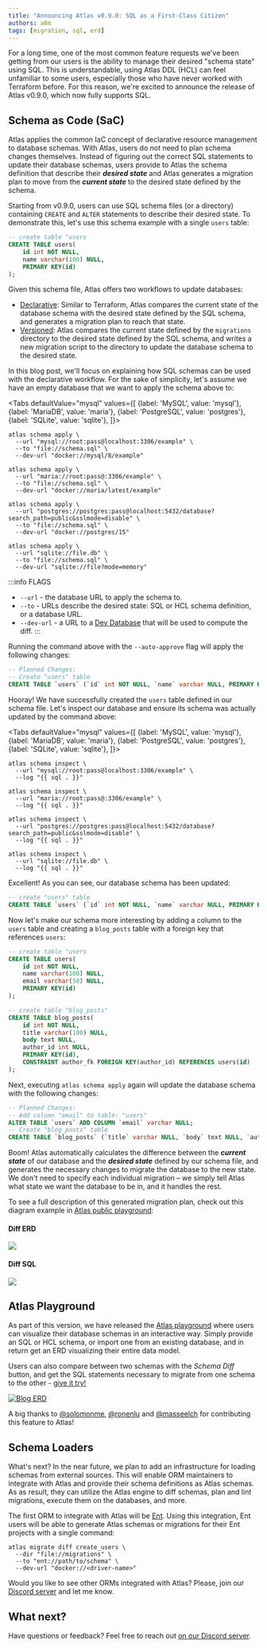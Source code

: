 ```yaml
---
title: "Announcing Atlas v0.9.0: SQL as a First-Class Citizen"
authors: a8m
tags: [migration, sql, erd]
---
```



For a long time, one of the most common feature requests we've been getting from our users is the ability to
manage their desired "schema state" using SQL. This is understandable, using Atlas DDL (HCL) can feel unfamiliar to
some users, especially those who have never worked with Terraform before. For this reason, we're excited to announce the
release of Atlas v0.9.0, which now fully supports SQL.

## Schema as Code (SaC)

Atlas applies the common IaC concept of declarative resource management to database schemas. With Atlas, users do not
need to plan schema changes themselves. Instead of figuring out the correct SQL statements to update their database
schemas, users provide to Atlas the schema definition that describe their ***desired state*** and Atlas generates a
migration plan to move from the ***current state*** to the desired state defined by the schema.

Starting from v0.9.0, users can use SQL schema files (or a directory) containing `CREATE` and `ALTER` statements
to describe their desired state. To demonstrate this, let's use this schema example with a single `users` table:

```sql title="schema.sql"
-- create table "users
CREATE TABLE users(
	id int NOT NULL,
	name varchar(100) NULL,
	PRIMARY KEY(id)
);
```

Given this schema file, Atlas offers two workflows to update databases:

- [Declarative](/declarative/apply): Similar to Terraform, Atlas compares the current state of the database schema with
  the desired state defined by the SQL schema, and generates a migration plan to reach that state.
- [Versioned](/versioned/diff): Atlas compares the current state defined by the `migrations` directory to the
  desired state defined by the SQL schema, and writes a new migration script to the directory to update the database
  schema to the desired state.

In this blog post, we'll focus on explaining how SQL schemas can be used with the declarative workflow. For the sake
of simplicity, let's assume we have an empty database that we want to apply the schema above to:

<Tabs
defaultValue="mysql"
values={[
{label: 'MySQL', value: 'mysql'},
{label: 'MariaDB', value: 'maria'},
{label: 'PostgreSQL', value: 'postgres'},
{label: 'SQLite', value: 'sqlite'},
]}>
<TabItem value="mysql">

```shell
atlas schema apply \
  --url "mysql://root:pass@localhost:3306/example" \
  --to "file://schema.sql" \
  --dev-url "docker://mysql/8/example"
```

</TabItem>
<TabItem value="maria">

```shell
atlas schema apply \
  --url "maria://root:pass@:3306/example" \
  --to "file://schema.sql" \
  --dev-url "docker://maria/latest/example"
```

</TabItem>
<TabItem value="postgres">

```shell
atlas schema apply \
  --url "postgres://postgres:pass@localhost:5432/database?search_path=public&sslmode=disable" \
  --to "file://schema.sql" \
  --dev-url "docker://postgres/15"
```

</TabItem>
<TabItem value="sqlite">

```shell
atlas schema apply \
  --url "sqlite://file.db" \
  --to "file://schema.sql" \
  --dev-url "sqlite://file?mode=memory"
```

</TabItem>
</Tabs>

:::info FLAGS
- `--url` - the database URL to apply the schema to.
- `--to` - URLs describe the desired state: SQL or HCL schema definition, or a database URL.
- `--dev-url` - a URL to a [Dev Database](/concepts/dev-database) that will be used to compute the diff.
:::

Running the command above with the `--auto-approve` flag will apply the following changes:

```sql
-- Planned Changes:
-- Create "users" table
CREATE TABLE `users` (`id` int NOT NULL, `name` varchar NULL, PRIMARY KEY (`id`));
```

Hooray! We have successfully created the `users` table defined in our schema file. Let's inspect our database and ensure
its schema was actually updated by the command above:


<Tabs
defaultValue="mysql"
values={[
{label: 'MySQL', value: 'mysql'},
{label: 'MariaDB', value: 'maria'},
{label: 'PostgreSQL', value: 'postgres'},
{label: 'SQLite', value: 'sqlite'},
]}>
<TabItem value="mysql">

```shell
atlas schema inspect \
  --url "mysql://root:pass@localhost:3306/example" \
  --log "{{ sql . }}"
```

</TabItem>
<TabItem value="maria">

```shell
atlas schema inspect \
  --url "maria://root:pass@:3306/example" \
  --log "{{ sql . }}"
```

</TabItem>
<TabItem value="postgres">

```shell
atlas schema inspect \
  --url "postgres://postgres:pass@localhost:5432/database?search_path=public&sslmode=disable" \
  --log "{{ sql . }}"
```

</TabItem>
<TabItem value="sqlite">

```shell
atlas schema inspect \
  --url "sqlite://file.db" \
  --log "{{ sql . }}"
```

</TabItem>
</Tabs>

Excellent! As you can see, our database schema has been updated:

```sql
-- create "users" table
CREATE TABLE `users` (`id` int NOT NULL, `name` varchar NULL, PRIMARY KEY (`id`));
```

Now let's make our schema more interesting by adding a column to the `users` table and creating a `blog_posts` table
with a foreign key that references `users`:

```sql title="schema.sql" {5,10-17}
-- create table "users
CREATE TABLE users(
	id int NOT NULL,
	name varchar(100) NULL,
	email varchar(50) NULL,
	PRIMARY KEY(id)
);

-- create table "blog_posts"
CREATE TABLE blog_posts(
	id int NOT NULL,
	title varchar(100) NULL,
	body text NULL,
	author_id int NULL,
	PRIMARY KEY(id),
	CONSTRAINT author_fk FOREIGN KEY(author_id) REFERENCES users(id)
);
```

Next, executing `atlas schema apply` again will update the database schema with the following changes:

```sql title="atlas schema apply"
-- Planned Changes:
-- Add column "email" to table: "users"
ALTER TABLE `users` ADD COLUMN `email` varchar NULL;
-- Create "blog_posts" table
CREATE TABLE `blog_posts` (`title` varchar NULL, `body` text NULL, `author_id` int NULL, `id` int NOT NULL, PRIMARY KEY (`id`), CONSTRAINT `author_fk` FOREIGN KEY (`author_id`) REFERENCES `users` (`id`) ON UPDATE NO ACTION ON DELETE NO ACTION);
```

Boom! Atlas automatically calculates the difference between the ***current state*** of our database and the ***desired state***
defined by our schema file, and generates the necessary changes to migrate the database to the new state. We don't need to
specify each individual migration – we simply tell Atlas what state we want the database to be in, and it handles the rest.

To see a full description of this generated migration plan, check out this diagram example in [Atlas public playground](https://gh.atlasgo.cloud/explore/f95ffc45...20d5152c):

#### Diff ERD

[![](https://atlasgo.io/uploads/images/diff-erd.png)](https://gh.atlasgo.cloud/explore/f95ffc45...20d5152c)

#### Diff SQL

[![](https://atlasgo.io/uploads/images/diff-sql.png)](https://gh.atlasgo.cloud/explore/f95ffc45...20d5152c)

## Atlas Playground

As part of this version, we have released the [Atlas playground](https://gh.atlasgo.cloud/explore) where users can visualize their
database schemas in an interactive way. Simply provide an SQL or HCL schema, or import one from an existing database,
and in return get an ERD visualizing their entire data model.

Users can also compare between two schemas with the *Schema Diff* button, and get the SQL statements necessary to
migrate from one schema to the other - [give it try!](https://gh.atlasgo.cloud/explore/01d2aeb1)

<p style={{textAlign: "center"}}><a href="https://gh.atlasgo.cloud/explore/01d2aeb1">
<img src="https://atlasgo.io/uploads/images/diff-erd-short.gif" alt="Blog ERD"/>
</a></p>

A big thanks to [@solomonme](https://github.com/solomonme), [@ronenlu](https://github.com/ronenlu) and [@masseelch](https://github.com/masseelch)
for contributing this feature to Atlas!

## Schema Loaders

What's next? In the near future, we plan to add an infrastructure for loading schemas from external sources. This will
enable ORM maintainers to integrate with Atlas and provide their schema definitions as Atlas schemas. As as result, they
can utilize the Atlas engine to diff schemas, plan and lint migrations, execute them on the databases, and more.

The first ORM to integrate with Atlas will be [Ent](https://entgo.io/). Using this integration, Ent users will be able
to generate Atlas schemas or migrations for their Ent projects with a single command:

```shell {3}
atlas migrate diff create_users \
  --dir "file://migrations" \
  --to "ent://path/to/schema" \
  --dev-url "docker://<driver-name>"
```

Would you like to see other ORMs integrated with Atlas? Please, join our [Discord server](https://discord.gg/zZ6sWVg6NT)
and let me know.

## What next?

Have questions or feedback? Feel free to reach out [on our Discord server](https://discord.gg/zZ6sWVg6NT).
